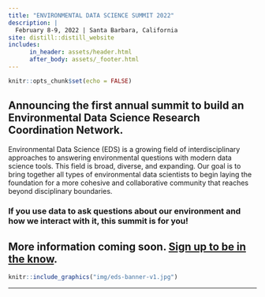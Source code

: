 ```yaml
---
title: "ENVIRONMENTAL DATA SCIENCE SUMMIT 2022"
description: |
  February 8-9, 2022 | Santa Barbara, California
site: distill::distill_website
includes:
      in_header: assets/header.html
      after_body: assets/_footer.html
---
```


```r
knitr::opts_chunk$set(echo = FALSE)
```

## Announcing the first annual summit to build an Environmental Data Science Research Coordination Network.

Environmental Data Science (EDS) is a growing field of interdisciplinary approaches to answering environmental questions with modern data science tools. This field is broad, diverse, and expanding. Our goal is to bring together all types of environmental data scientists to begin laying the foundation for a more cohesive and collaborative community that reaches beyond disciplinary boundaries. 

### If you use data to ask questions about our environment and how we interact with it, this summit is for you! 

## More information coming soon. [Sign up to be in the know](https://ye3xql7qgkg.typeform.com/to/PKN2wSp6).


```r
knitr::include_graphics("img/eds-banner-v1.jpg")
```

-----


